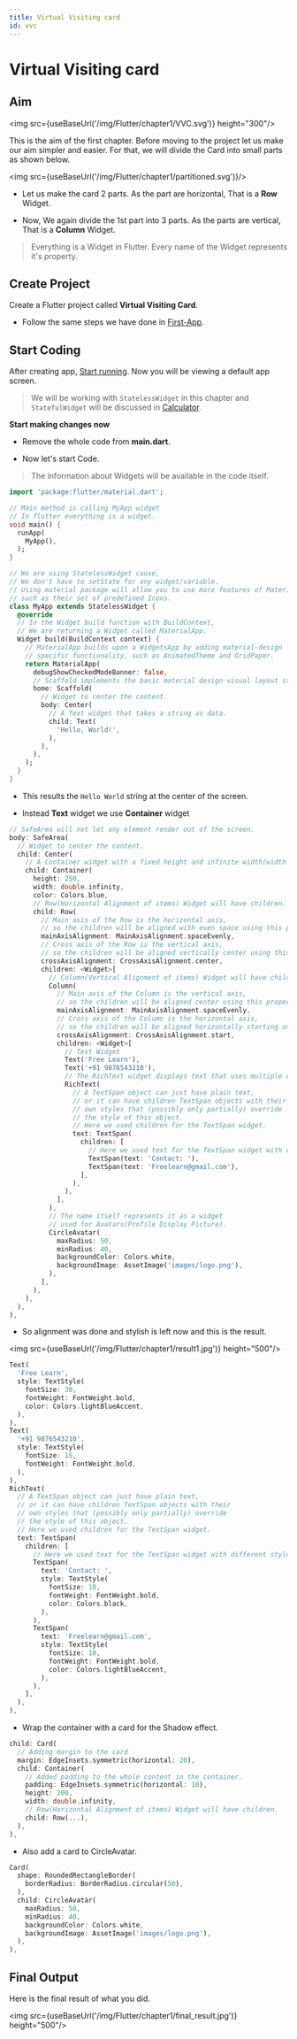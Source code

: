 ```yaml
---
title: Virtual Visiting card
id: vvc
---
```



# Virtual Visiting card #

## Aim ##

<img src={useBaseUrl('/img/Flutter/chapter1/VVC.svg')} height="300"/>

This is the aim of the first chapter. 
Before moving to the project let us make our aim simpler and easier.
For that, we will divide the Card into small parts as shown below.

<img src={useBaseUrl('/img/Flutter/chapter1/partitioned.svg')}/>

- Let us make the card 2 parts. As the part are horizontal, That is a **Row** Widget.

- Now, We again divide the 1st part into 3 parts. As the parts are vertical, That is a **Column** Widget.

> Everything is a Widget in Flutter. Every name of the Widget represents it's property.

## Create Project ##

Create a Flutter project called **Virtual Visiting Card**.

- Follow the same steps we have done in [First-App](/docs/flutter/first-app).

## Start Coding ##

After creating app, [Start running](/docs/flutter/first-app#run-app).
Now you will be viewing a default app screen.

> We will be working with `StatelessWidget` in this chapter and 
`StatefulWidget` will be discussed in [Calculator](/docs/flutter/Chapters/calculator).

**Start making changes now**

- Remove the whole code from **main\.dart**.

- Now let's start Code.
> The information about Widgets will be available in the code itself.

```dart title="main.dart"
import 'package:flutter/material.dart';

// Main method is calling MyApp widget
// In flutter everything is a widget.
void main() {
  runApp(
    MyApp(),
  );
}

// We are using StatelessWidget cause, 
// We don't have to setState for any widget/variable.
// Using material package will allow you to use more features of Material, 
// such as their set of predefined Icons.
class MyApp extends StatelessWidget {
  @override
  // In the Widget build function with BuildContext,
  // We are returning a Widget called MaterialApp.
  Widget build(BuildContext context) {
    // MaterialApp builds upon a WidgetsApp by adding material-design 
    // specific functionality, such as AnimatedTheme and GridPaper.
    return MaterialApp(
      debugShowCheckedModeBanner: false,
      // Scaffold implements the basic material design visual layout structure.
      home: Scaffold(
        // Widget to center the content.
        body: Center(
          // A Text widget that takes a string as data.
          child: Text(
            'Hello, World!',
          ),
        ),
      ),
    );
  }
}

```

- This results the `Hello World` string at the center of the screen.

- Instead **Text** widget we use **Container** widget

```dart title="main.dart"
// SafeArea will not let any element render out of the screen.
body: SafeArea(
  // Widget to center the content.
  child: Center(
    // A Container widget with a fixed height and infinite width(width = screen width).
    child: Container(
      height: 250,
      width: double.infinity,
      color: Colors.blue,
      // Row(Horizontal Alignment of items) Widget will have children.
      child: Row(
        // Main axis of the Row is the horizontal axis, 
        // so the children will be aligned with even space using this property.
        mainAxisAlignment: MainAxisAlignment.spaceEvenly,
        // Cross axis of the Row is the vertical axis, 
        // so the children will be aligned vertically center using this property.
        crossAxisAlignment: CrossAxisAlignment.center,
        children: <Widget>[
          // Column(Vertical Alignment of items) Widget will have children.
          Column(
            // Main axis of the Column is the vertical axis, 
            // so the children will be aligned center using this property.
            mainAxisAlignment: MainAxisAlignment.spaceEvenly,
            // Cross axis of the Column is the horizontal axis, 
            // so the children will be aligned horizontally starting using this property.
            crossAxisAlignment: CrossAxisAlignment.start,
            children: <Widget>[
              // Text Widget
              Text('Free Learn'),
              Text('+91 9876543210'),
              // The RichText widget displays text that uses multiple different styles.
              RichText(
                // A TextSpan object can just have plain text, 
                // or it can have children TextSpan objects with their 
                // own styles that (possibly only partially) override 
                // the style of this object.
                // Here we used children for the TextSpan widget.
                text: TextSpan(
                  children: [
                    // Here we used text for the TextSpan widget with different styles.
                    TextSpan(text: 'Contact: '),
                    TextSpan(text: 'Freelearn@gmail.com'),
                  ],
                ),
              ),
            ],
          ),
          // The name itself represents it as a widget 
          // used for Avatars(Profile Display Picture).
          CircleAvatar(
            maxRadius: 50,
            minRadius: 40,
            backgroundColor: Colors.white,
            backgroundImage: AssetImage('images/logo.png'),
          ),
        ],
      ),
    ),
  ),
),
```

- So alignment was done and stylish is left now and this is the result.

<img src={useBaseUrl('/img/Flutter/chapter1/result1.jpg')} height="500"/>

```dart title="Text Styling"
Text(
  'Free Learn',
  style: TextStyle(
    fontSize: 30,
    fontWeight: FontWeight.bold,
    color: Colors.lightBlueAccent,
  ),
),
Text(
  '+91 9876543210',
  style: TextStyle(
    fontSize: 15,
    fontWeight: FontWeight.bold,
  ),
),
RichText(
  // A TextSpan object can just have plain text,
  // or it can have children TextSpan objects with their
  // own styles that (possibly only partially) override
  // the style of this object.
  // Here we used children for the TextSpan widget.
  text: TextSpan(
    children: [
      // Here we used text for the TextSpan widget with different styles.
      TextSpan(
        text: 'Contact: ',
        style: TextStyle(
          fontSize: 10,
          fontWeight: FontWeight.bold,
          color: Colors.black,
        ),
      ),
      TextSpan(
        text: 'Freelearn@gmail.com',
        style: TextStyle(
          fontSize: 10,
          fontWeight: FontWeight.bold,
          color: Colors.lightBlueAccent,
        ),
      ),
    ],
  ),
),
```

- Wrap the container with a card for the Shadow effect.

```dart title="Adding a Card, margin, padding to the card"
child: Card(
  // Adding margin to the card
  margin: EdgeInsets.symmetric(horizontal: 20),
  child: Container(
    // Added padding to the whole content in the container.
    padding: EdgeInsets.symmetric(horizontal: 10),
    height: 200,
    width: double.infinity,
    // Row(Horizontal Alignment of items) Widget will have children.
    child: Row(...),
  ),
),
```

- Also add a card to CircleAvatar.

```dart title="Add Card to CircleAvatar"
Card(
  shape: RoundedRectangleBorder(
    borderRadius: BorderRadius.circular(50),
  ),
  child: CircleAvatar(
    maxRadius: 50,
    minRadius: 40,
    backgroundColor: Colors.white,
    backgroundImage: AssetImage('images/logo.png'),
  ),
),
```

## Final Output ##

Here is the final result of what you did.

<img src={useBaseUrl('/img/Flutter/chapter1/final_result.jpg')} height="500"/>
